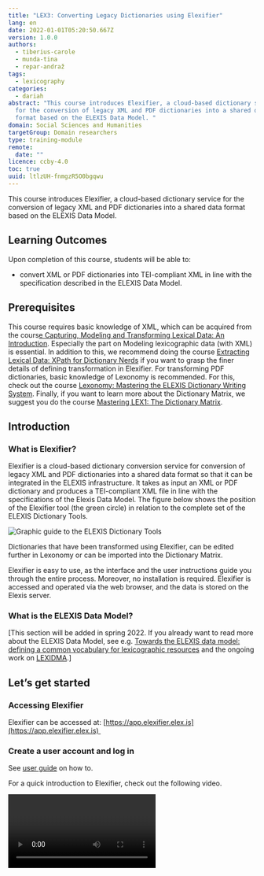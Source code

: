 ```yaml
---
title: "LEX3: Converting Legacy Dictionaries using Elexifier"
lang: en
date: 2022-01-01T05:20:50.667Z
version: 1.0.0
authors:
  - tiberius-carole
  - munda-tina
  - repar-andraž
tags:
  - lexicography
categories:
  - dariah
abstract: "This course introduces Elexifier, a cloud-based dictionary service
  for the conversion of legacy XML and PDF dictionaries into a shared data
  format based on the ELEXIS Data Model. "
domain: Social Sciences and Humanities
targetGroup: Domain researchers
type: training-module
remote:
  date: ""
licence: ccby-4.0
toc: true
uuid: ltlzUH-fnmgzR5O0bgqwu
---
```

This course introduces Elexifier, a cloud-based dictionary service for the conversion of legacy XML and PDF dictionaries into a shared data format based on the ELEXIS Data Model. 

## Learning Outcomes

Upon completion of this course, students will be able to:

- convert XML or PDF dictionaries into TEI-compliant XML in line with the specification described in the ELEXIS Data Model.

## Prerequisites

This course requires basic knowledge of XML, which can be acquired from the cours[e Capturing, Modeling and Transforming Lexical Data: An Introduction](https://elexis.humanistika.org/resource/posts/capturing-modeling-and-transforming-lexical-data-an-introduction). Especially the part on Modeling lexicographic data (with XML) is essential. In addition to this, we recommend doing the course [Extracting Lexical Data: XPath for Dictionary Nerds](https://elexis.humanistika.org/resource/posts/xpath-for-dictionary-nerds) if you want to grasp the finer details of defining transformation in Elexifier. For transforming PDF dictionaries, basic knowledge of Lexonomy is recommended. For this, check out the course [Lexonomy: Mastering the ELEXIS Dictionary Writing System](https://elexis.humanistika.org/resource/posts/lexonomy-mastering-the-elexis-dictionary-writing-system). Finally, if you want to learn more about the Dictionary Matrix, we suggest you do the course [Mastering LEX1: The Dictionary Matrix](https://elexis.humanistika.org/resource/posts/mastering-lex1-the-dictionary-matrix).

## Introduction

### What is Elexifier?

Elexifier is a cloud-based dictionary conversion service for conversion of legacy XML and PDF dictionaries into a shared data format so that it can be integrated in the ELEXIS infrastructure. It takes as input an XML or PDF dictionary and produces a TEI-compliant XML file in line with the specifications of the Elexis Data Model. The figure below shows the position of the Elexifier tool (the green circle) in relation to the complete set of the ELEXIS Dictionary Tools. 

![](images/lex1.png "Graphic guide to the ELEXIS Dictionary Tools")

Dictionaries that have been transformed using Elexifier, can be edited further in Lexonomy or can be imported into the Dictionary Matrix.

Elexifier is easy to use, as the interface and the user instructions guide you through the entire process. Moreover, no installation is required. Elexifier is accessed and operated via the web browser, and the data is stored on the Elexis server.

### What is the ELEXIS Data Model?

[This section will be added in spring 2022. If you already want to read more about the ELEXIS Data Model, see e.g. [Towards the ELEXIS data model: defining a common vocabulary for lexicographic resources](https://elex.link/elex2021/wp-content/uploads/2021/08/eLex_2021_03_pp56-77.pdf) and the ongoing work on [LEXIDMA](https://www.oasis-open.org/committees/tc_home.php?wg_abbrev=lexidma).]

## Let’s get started

### Accessing Elexifier

Elexifier can be accessed at: [https://app.elexifier.elex.is](https://app.elexifier.elex.is) 

### Create a user account and log in

See [user guide](https://elexifier.elex.is/help/) on how to.

For a quick introduction to Elexifier, check out the following video.

<Video provider="youtube" id="kqYLWdGR_Qo" />

## Transforming an XML dictionary

In the custom XML scenario, XPath formalisms are used for identifying the core elements in the original dictionary data and transforming these to a TEI Lex-0 compliant format. All information contained in the original dictionary is kept, and only the core elements are transformed to the shared format. The supported core elements are the same as those defined in the ELEXIS common vocabulary \[ADD LINK].

See the [user guide](https://elexifier.elex.is/help/#XMLtransformation) for detailed instructions on how to use the XML transformation.

## Transforming a PDF dictionary

In the PDF scenario a more complex process is needed. The PDF is first transformed in a flat structure using a pdf2xml conversion script (based on [https://github.com/kermitt2/pdf2xml](https://github.com/kermitt2/pdf2xml)). Then, a chunk of the resulting XML file is sent to [Lexonomy](https://lexonomy.elex.is/)  ([Měchura 2017](https://www.lexonomy.eu/docs/elex2017.pdf)), the online dictionary editing tool for manual annotation. Approximately 4 pages need to be annotated.  The annotated text is then used as the training material for machine learning algorithms that produce the entire dictionary converted to TEI Lex-0 compliant format. 

See the [user guide](https://elexifier.elex.is/help/#PDFtransformation) for detailed instructions on how to use the PDF transformation.

## Hands-on exercise

\[Exercise will be available in April 2022]

## Next steps 

#### Importing your dictionary into the Dictionary Matrix

The ELEXIS Dictionary Matrix is one of the main results of the ELEXIS project. It is a universal repository of linked senses, meaning descriptions, collocations, phraseology, translation equivalents, examples of usage and other types of lexical information found in existing lexicographic resources, monolingual, multilingual, modern, historical etc.. In the course **[Mastering LEX1: The Dictionary Matrix](https://elexis.humanistika.org/resource/posts/mastering-lex1-the-dictionary-matrix)** you can find out more about the Dictionary Matrix.

#### Editing your dictionary in Lexonomy

Lexonomy is a cloud-based, open-source platform for writing and publishing dictionaries. In the course **[Lexonomy: Mastering the ELEXIS Dictionary Writing System](https://elexis.humanistika.org/resource/posts/lexonomy-mastering-the-elexis-dictionary-writing-system)** you learn how to use Lexonomy.

## Read More

[Deliverable 1.4 ELEXIS Conversion Tools](https://elex.is/wp-content/uploads/2021/05/ELEXIS_D1_4_ELEXIS_Conversion_Tools.pdf) The appendix of this deliverable contains examples from dictionaries from ELEXIS partners, showing the input format together with the transformed output from Elexifier.
